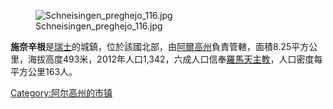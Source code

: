 [[Image:Schneisingen_preghejo_116.jpg|right]]

'''施奈辛根'''是[[瑞士|瑞士]]的城鎮，位於該國北部，由[[阿爾高州|阿爾高州]]負責管轄，面積8.25平方公里，海拔高度493米，2012年人口1,342，六成人口信奉[[羅馬天主教|羅馬天主教]]，人口密度每平方公里163人。

{{Switzerland-geo-stub}}
[[Category:阿尔高州的市镇|Category:阿尔高州的市镇]]